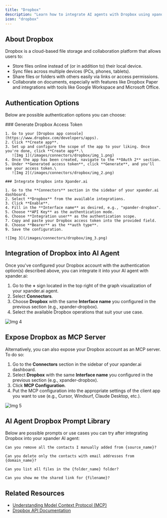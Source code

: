 ```yaml
---
title: "Dropbox"
description: "Learn how to integrate AI agents with Dropbox using xpander.ai. Create intelligent agents that automatically organize, analyze, and act on your files, whether it's summarizing documents, tagging images, or triggering actions based on file updates."
icon: "dropbox"
---
```


## About Dropbox

Dropbox is a cloud-based file storage and collaboration platform that allows users to:

- Store files online instead of (or in addition to) their local device.
- Sync files across multiple devices (PCs, phones, tablets).
- Share files or folders with others easily via links or access permissions.
- Collaborate on documents, especially with features like Dropbox Paper and integrations with tools like Google Workspace and Microsoft Office.

## Authentication Options

Below are possible authentication options you can choose:

<Tabs>
  <Tab title="API Access">
    ### Generate Dropbox Access Token

    1. Go to your [Dropbox app console](https://www.dropbox.com/developers/apps).
    2. Click **Create app**.
    3. Set up and configure the scope of the app to your liking. Once you're done, click **Create app**.\
       ![Img 1](/images/connectors/dropbox/img_1.png)
    4. Once the app has been created, navigate to the **OAuth 2** section.
    5. Under **Generated access token**, click **Generate**, and you'll see your access token.\
       ![Img 2](/images/connectors/dropbox/img_2.png)

    ### Integrate Dropbox into Xpander.ai

    1. Go to the **Connectors** section in the sidebar of your xpander.ai dashboard.
    2. Select **Dropbox** from the available integrations.
    3. Click **Enable**.
    4. Fill in the **Interface name** as desired, e.g., "xpander-dropbox".
    5. Choose **API Key** as the authentication mode.
    6. Choose **Integration user** as the authentication scope.
    7. Copy and paste your Dropbox access token into the provided field.
    8. Choose **Bearer** as the **auth type**.
    9. Save the configuration.

    ![Img 3](/images/connectors/dropbox/img_3.png)
  </Tab>
</Tabs>

## Integration of Dropbox into AI Agent

Once you've configured your Dropbox account with the authentication option(s) described above, you can integrate it into your AI agent with xpander.ai:

1. Go to the **\+** sign located in the top right of the graph visualization of your xpander.ai agent.
2. Select **Connectors**.
3. Choose **Dropbox** with the same **Interface name** you configured in the previous section (e.g., xpander-dropbox).
4. Select the available Dropbox operations that suit your use case.

![Img 4](/images/connectors/dropbox/img_4.png)

## Expose Dropbox as MCP Server

Alternatively, you can also expose your Dropbox account as an MCP server. To do so:

1. Go to the **Connectors** section in the sidebar of your xpander.ai dashboard.
2. Select **Dropbox** with the same **Interface name** you configured in the previous section (e.g., xpander-dropbox).
3. Click **MCP Configuration**.
4. Put the MCP configuration into the appropriate settings of the client app you want to use (e.g., Cursor, Windsurf, Claude Desktop, etc.).

![Img 5](/images/connectors/dropbox/img_5.png)

## AI Agent Dropbox Prompt Library

Below are possible prompts or use cases you can try after integrating Dropbox into your xpander AI agent:

```
Can you remove all the contacts I manually added from {source_name}?
```

```
Can you delete only the contacts with email addresses from {domain_name}?
```

```
Can you list all files in the {folder_name} folder?
```

```
Can you show me the shared link for {filename}?
```

## Related Resources

- [Understanding Model Context Protocol (MCP)](/docs/05-human-interfaces/04-mcp)
- [Dropbox API Documentation](https://www.dropbox.com/developers/documentation/http/documentation)